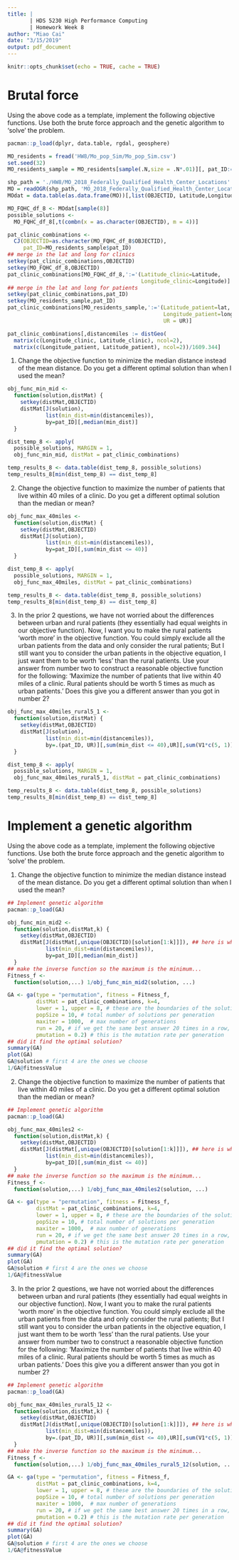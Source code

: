 ```yaml
---
title: |
       | HDS 5230 High Performance Computing
       | Homework Week 8
author: "Miao Cai"
date: "3/15/2019"
output: pdf_document
---
```


```r
knitr::opts_chunk$set(echo = TRUE, cache = TRUE)
```

# Brutal force

Using the above code as a template, implement the following objective functions. Use both the brute force approach and the genetic algorithm to 'solve' the problem.

```r
pacman::p_load(dplyr, data.table, rgdal, geosphere)

MO_residents = fread('HW8/Mo_pop_Sim/Mo_pop_Sim.csv')
set.seed(32)
MO_residents_sample = MO_residents[sample(.N,size = .N*.01)][, pat_ID:=1:.N]

shp_path = './HW8/MO_2018_Federally_Qualified_Health_Center_Locations'
MO = readOGR(shp_path, 'MO_2018_Federally_Qualified_Health_Center_Locations')
MOdat = data.table(as.data.frame(MO))[,list(OBJECTID, Latitude,Longitude)]

MO_FQHC_df_8 <- MOdat[sample(8)]
possible_solutions <-
  MO_FQHC_df_8[,t(combn(x = as.character(OBJECTID), m = 4))]

pat_clinic_combinations <-
  CJ(OBJECTID=as.character(MO_FQHC_df_8$OBJECTID),
     pat_ID=MO_residents_sample$pat_ID)
## merge in the lat and long for clinics
setkey(pat_clinic_combinations,OBJECTID)
setkey(MO_FQHC_df_8,OBJECTID)
pat_clinic_combinations[MO_FQHC_df_8,':='(Latitude_clinic=Latitude,
                                          Longitude_clinic=Longitude)]
## merge in the lat and long for patients
setkey(pat_clinic_combinations,pat_ID)
setkey(MO_residents_sample,pat_ID)
pat_clinic_combinations[MO_residents_sample,':='(Latitude_patient=lat,
                                                 Longitude_patient=long,
                                                 UR = UR)]

pat_clinic_combinations[,distancemiles := distGeo(
  matrix(c(Longitude_clinic, Latitude_clinic), ncol=2),
  matrix(c(Longitude_patient, Latitude_patient), ncol=2))/1609.344]
```

1.  Change the objective function to minimize the median distance instead of the mean distance. Do you get a different optimal solution than when I used the mean?

```r
obj_func_min_mid <-
  function(solution,distMat) {
    setkey(distMat,OBJECTID)
    distMat[J(solution),
            list(min_dist=min(distancemiles)),
            by=pat_ID][,median(min_dist)]
  }

dist_temp_8 <- apply(
  possible_solutions, MARGIN = 1,
  obj_func_min_mid, distMat = pat_clinic_combinations)

temp_results_8 <- data.table(dist_temp_8, possible_solutions)
temp_results_8[min(dist_temp_8) == dist_temp_8]
```


2. Change the objective function to maximize the number of patients that live within 40 miles of a clinic. Do you get a different optimal solution than the median or mean? 

```r
obj_func_max_40miles <-
  function(solution,distMat) {
    setkey(distMat,OBJECTID)
    distMat[J(solution),
            list(min_dist=min(distancemiles)),
            by=pat_ID][,sum(min_dist <= 40)]
  }

dist_temp_8 <- apply(
  possible_solutions, MARGIN = 1,
  obj_func_max_40miles, distMat = pat_clinic_combinations)

temp_results_8 <- data.table(dist_temp_8, possible_solutions)
temp_results_8[min(dist_temp_8) == dist_temp_8]
```


3. In the prior 2 questions, we have not worried about the differences between urban and rural patients (they essentially had equal weights in our objective function). Now, I want you to make the rural patients 'worth more' in the objective function. You could simply exclude all the urban patients from the data and only consider the rural patients;  But I still want you to consider the urban patients in the objective equation, I just want them to be worth 'less' than the rural patients. Use your answer from number two to construct a reasonable objective function for the following: 'Maximize the number of patients that live within 40 miles of a clinic. Rural patients should be worth 5 times as much as urban patients.' Does this give you a different answer than you got in number 2? 

```r
obj_func_max_40miles_rural5_1 <-
  function(solution,distMat) {
    setkey(distMat,OBJECTID)
    distMat[J(solution),
            list(min_dist=min(distancemiles)),
            by=.(pat_ID, UR)][,sum(min_dist <= 40),UR][,sum(V1*c(5, 1))]
  }

dist_temp_8 <- apply(
  possible_solutions, MARGIN = 1,
  obj_func_max_40miles_rural5_1, distMat = pat_clinic_combinations)

temp_results_8 <- data.table(dist_temp_8, possible_solutions)
temp_results_8[min(dist_temp_8) == dist_temp_8]
```

# Implement a genetic algorithm

Using the above code as a template, implement the following objective functions. Use both the brute force approach and the genetic algorithm to 'solve' the problem.

1.  Change the objective function to minimize the median distance instead of the mean distance. Do you get a different optimal solution than when I used the mean?

```r
## Implement genetic algorithm
pacman::p_load(GA)

obj_func_min_mid2 <-
  function(solution,distMat,k) {
    setkey(distMat,OBJECTID)
    distMat[J(distMat[,unique(OBJECTID)[solution[1:k]]]), ## here is where I subset to only 4 sites
            list(min_dist=min(distancemiles)),
            by=pat_ID][,median(min_dist)]
  }
## make the inverse function so the maximum is the minimum...
Fitness_f <- 
  function(solution,...) 1/obj_func_min_mid2(solution, ...)

GA <- ga(type = "permutation", fitness = Fitness_f, 
         distMat = pat_clinic_combinations, k=4,
         lower = 1, upper = 8, # these are the boundaries of the solution space (number of sites)
         popSize = 10, # total number of solutions per generation
         maxiter = 1000,  # max number of generations
         run = 20, # if we get the same best answer 20 times in a row, stop
         pmutation = 0.2) # this is the mutation rate per generation
## did it find the optimal solution?
summary(GA)
plot(GA)
GA@solution # first 4 are the ones we choose
1/GA@fitnessValue
```


2. Change the objective function to maximize the number of patients that live within 40 miles of a clinic. Do you get a different optimal solution than the median or mean? 


```r
## Implement genetic algorithm
pacman::p_load(GA)

obj_func_max_40miles2 <-
  function(solution,distMat,k) {
    setkey(distMat,OBJECTID)
    distMat[J(distMat[,unique(OBJECTID)[solution[1:k]]]), ## here is where I subset to only 4 sites
            list(min_dist=min(distancemiles)),
            by=pat_ID][,sum(min_dist <= 40)]
  }
## make the inverse function so the maximum is the minimum...
Fitness_f <- 
  function(solution,...) 1/obj_func_max_40miles2(solution, ...)

GA <- ga(type = "permutation", fitness = Fitness_f, 
         distMat = pat_clinic_combinations, k=4,
         lower = 1, upper = 8, # these are the boundaries of the solution space (number of sites)
         popSize = 10, # total number of solutions per generation
         maxiter = 1000,  # max number of generations
         run = 20, # if we get the same best answer 20 times in a row, stop
         pmutation = 0.2) # this is the mutation rate per generation
## did it find the optimal solution?
summary(GA)
plot(GA)
GA@solution # first 4 are the ones we choose
1/GA@fitnessValue
```



3. In the prior 2 questions, we have not worried about the differences between urban and rural patients (they essentially had equal weights in our objective function). Now, I want you to make the rural patients 'worth more' in the objective function. You could simply exclude all the urban patients from the data and only consider the rural patients;  But I still want you to consider the urban patients in the objective equation, I just want them to be worth 'less' than the rural patients. Use your answer from number two to construct a reasonable objective function for the following: 'Maximize the number of patients that live within 40 miles of a clinic. Rural patients should be worth 5 times as much as urban patients.' Does this give you a different answer than you got in number 2? 

```r
## Implement genetic algorithm
pacman::p_load(GA)

obj_func_max_40miles_rural5_12 <-
  function(solution,distMat,k) {
    setkey(distMat,OBJECTID)
    distMat[J(distMat[,unique(OBJECTID)[solution[1:k]]]), ## here is where I subset to only 4 sites
            list(min_dist=min(distancemiles)),
            by=.(pat_ID, UR)][,sum(min_dist <= 40),UR][,sum(V1*c(5, 1))]
  }
## make the inverse function so the maximum is the minimum...
Fitness_f <- 
  function(solution,...) 1/obj_func_max_40miles_rural5_12(solution, ...)

GA <- ga(type = "permutation", fitness = Fitness_f, 
         distMat = pat_clinic_combinations, k=4,
         lower = 1, upper = 8, # these are the boundaries of the solution space (number of sites)
         popSize = 10, # total number of solutions per generation
         maxiter = 1000,  # max number of generations
         run = 20, # if we get the same best answer 20 times in a row, stop
         pmutation = 0.2) # this is the mutation rate per generation
## did it find the optimal solution?
summary(GA)
plot(GA)
GA@solution # first 4 are the ones we choose
1/GA@fitnessValue
```
